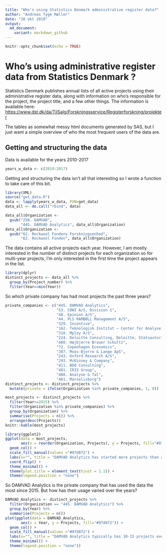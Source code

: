 ```yaml
---
title: "Who's using Statistics Denmark administrative register data?"
author: "Andreas Tyge Møller"
date: "28 okt 2018"
output:
  md_document:
    variant: markdown_github
---
```


```r
knitr::opts_chunk$set(echo = TRUE)
```

# Who's using administrative register data from Statistics Denmark ?

Statistics Denmark publishes annual lists of all active projects using their
administrative register data, along with information on who's responsible for 
the project, the project title, and a few other things. The information is 
available here: 
<https://www.dst.dk/da/TilSalg/Forskningsservice/Registerforskning/projekter>

The tables as somewhat messy html documents generated by SAS, but I just want a 
simple overview of who the most frequent users of the data are.

## Getting and structuring the data
Data is available for the years 2010-2017
```r
years_w_data <- c(2010:2017)
```

Getting and structuring the data isn't all that interesting so I wrote a
function to take care of this bit.
```r
library(XML)
source("get_data.R")
data <- lapply(years_w_data, FUN=get_data)
data_all <- do.call("rbind", data)
```
```r
data_all$Organization <-
  gsub("258. DAMVAD",
       "445. DAMVAD Analytics", data_all$Organization)
data_all$Organization <-
  gsub("62. Rockwool Fondens Forskningsenhed",
       "62. Rockwool Fonden", data_all$Organization)
```

The data contains all active projects each year. However, I am mostly interested
in the number of distinct projects for each organization so for multi-year
projects, I'm only interested in the first time the project appears in the list.
```r
library(dplyr)
distinct_projects <- data_all %>% 
  group_by(Project_number) %>% 
  filter(Year==min(Year))
```

So which private company has had most projects the past three years?
```r
private_companies <- c("445. DAMVAD Analytics",
                       "53. COWI A/S, Division 1",
                       "48. Epinion A/S",
                       "44. PLS RAMBØLL Management A/S",
                       "329. Incentive",
                       "162. Teknologisk Institut – Center for Analyse og Erhvervsfremme",
                       "318. Mploy A/S",
                       "224. Deloitte Consulting, Deloitte, Statsautoriseret Revisionspartnerselskab",
                       "480. Højbjerre Brauer Schultz",
                       "72. Copenhagen Economics",
                       "387. Moos-Bjerre & Lange ApS",
                       "243. Oxford Research A/S",
                       "293. McKinsey & Company",
                       "411. BDO Consulting",
                       "481. IRIS Group",
                       "488. Analyse & Tal",
                       "461. Marselisborg")
distinct_projects <- distinct_projects %>% 
  mutate(private = ifelse(Organization %in% private_companies, 1, 0))
```
```r
most_projects <- distinct_projects %>% 
  filter(Year>=2015) %>%
  filter(Organization %in% private_companies) %>% 
  group_by(Organization) %>% 
  summarise(Projects = n()) %>% 
  arrange(desc(Projects))
knitr::kable(most_projects)
```
```r
library(ggplot2)
ggplot(data = most_projects,
       aes(x = reorder(Organization, Projects), y = Projects, fill="#97d8f2")) +
  geom_col() +
  scale_fill_manual(values ="#97d8f2") +
  labs(x="", title = "DAMVAD Analytics has started more projects than any other private company") +
  coord_flip() +
  theme_minimal() +
  theme(plot.title = element_text(hjust = 1.1)) +
  theme(legend.position = "none")
```

So DAMVAD Analytics is the private company that has used the data the most since
2015. But how has their usage varied over the years?
```r
DAMVAD_Analytics <- distinct_projects %>% 
  filter(Organization == "445. DAMVAD Analytics") %>% 
  group_by(Year) %>% 
  summarise(Projects = n())
plot(ggplot(data = DAMVAD_Analytics,
       aes(x = Year, y = Projects, fill="#97d8f2")) +
  geom_col() +
  scale_fill_manual(values ="#97d8f2") +
  labs(x="", title = "DAMVAD Analytics typically has 10-15 projects every year") +
  theme_minimal() +
  theme(legend.position = "none"))
```